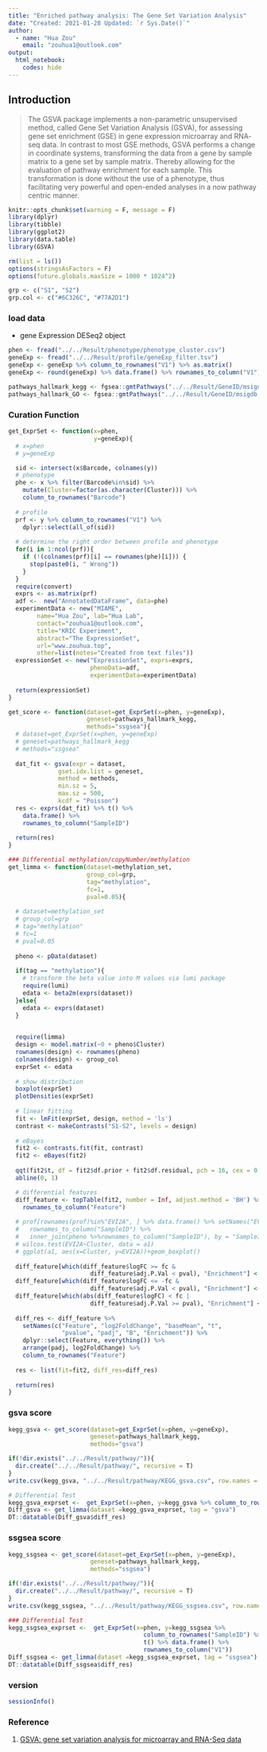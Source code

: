 ---
title: "Enriched pathway analysis: The Gene Set Variation Analysis"
date: "Created: 2021-01-28 Updated: `r Sys.Date()`"
author: 
  - name: "Hua Zou"
    email: "zouhua1@outlook.com"
output: 
  html_notebook:
    codes: hide
---

## Introduction

> The GSVA package implements a non-parametric unsupervised method, called Gene Set Variation
Analysis (GSVA), for assessing gene set enrichment (GSE) in gene expression microarray and RNA-
seq data. In contrast to most GSE methods, GSVA performs a change in coordinate systems,
transforming the data from a gene by sample matrix to a gene set by sample matrix. Thereby
allowing for the evaluation of pathway enrichment for each sample. This transformation is done
without the use of a phenotype, thus facilitating very powerful and open-ended analyses in a now
pathway centric manner.

```{r setup, include=FALSE}
knitr::opts_chunk$set(warning = F, message = F)
library(dplyr)
library(tibble)
library(ggplot2)
library(data.table)
library(GSVA)

rm(list = ls())
options(stringsAsFactors = F)
options(future.globals.maxSize = 1000 * 1024^2)

grp <- c("S1", "S2")
grp.col <- c("#6C326C", "#77A2D1")
```


### load data 

* gene Expression DESeq2 object
```{r}
phen <- fread("../../Result/phenotype/phenotype_cluster.csv")
geneExp <- fread("../../Result/profile/geneExp_filter.tsv")
geneExp <- geneExp %>% column_to_rownames("V1") %>% as.matrix()
geneExp <- round(geneExp) %>% data.frame() %>% rownames_to_column("V1")

pathways_hallmark_kegg <- fgsea::gmtPathways("../../Result/GeneID/msigdb.v7.1.symbols_KEGG.gmt")
pathways_hallmark_GO <- fgsea::gmtPathways("../../Result/GeneID/msigdb.v7.1.symbols_GO.gmt")
```


### Curation Function 
```{r}
get_ExprSet <- function(x=phen, 
                        y=geneExp){
  # x=phen
  # y=geneExp

  sid <- intersect(x$Barcode, colnames(y))
  # phenotype
  phe <- x %>% filter(Barcode%in%sid) %>%
    mutate(Cluster=factor(as.character(Cluster))) %>%
    column_to_rownames("Barcode") 
  
  # profile 
  prf <- y %>% column_to_rownames("V1") %>%
    dplyr::select(all_of(sid))
  
  # determine the right order between profile and phenotype 
  for(i in 1:ncol(prf)){ 
    if (!(colnames(prf)[i] == rownames(phe)[i])) {
      stop(paste0(i, " Wrong"))
    }
  }
  require(convert)
  exprs <- as.matrix(prf)
  adf <-  new("AnnotatedDataFrame", data=phe)
  experimentData <- new("MIAME",
        name="Hua Zou", lab="Hua Lab",
        contact="zouhua1@outlook.com",
        title="KRIC Experiment",
        abstract="The ExpressionSet",
        url="www.zouhua.top",
        other=list(notes="Created from text files"))
  expressionSet <- new("ExpressionSet", exprs=exprs,
                       phenoData=adf, 
                       experimentData=experimentData)
  
  return(expressionSet)
}

get_score <- function(dataset=get_ExprSet(x=phen, y=geneExp),
                      geneset=pathways_hallmark_kegg,
                      methods="ssgsea"){
  # dataset=get_ExprSet(x=phen, y=geneExp)
  # geneset=pathways_hallmark_kegg
  # methods="ssgsea"  
  
  dat_fit <- gsva(expr = dataset, 
              gset.idx.list = geneset,
              method = methods, 
              min.sz = 5, 
              max.sz = 500,
              kcdf = "Poisson")
  res <- exprs(dat_fit) %>% t() %>% 
    data.frame() %>%
    rownames_to_column("SampleID")
  
  return(res)
}

### Differential methylation/copyNumber/methylation
get_limma <- function(dataset=methylation_set,
                      group_col=grp,
                      tag="methylation",
                      fc=1,
                      pval=0.05){
  
  # dataset=methylation_set
  # group_col=grp
  # tag="methylation"  
  # fc=1
  # pval=0.05
  
  pheno <- pData(dataset) 
  
  if(tag == "methylation"){
    # transform the beta value into M values via lumi package
    require(lumi)
    edata <- beta2m(exprs(dataset))    
  }else{
    edata <- exprs(dataset)
  }

  
  require(limma)
  design <- model.matrix(~0 + pheno$Cluster)
  rownames(design) <- rownames(pheno)
  colnames(design) <- group_col
  exprSet <- edata  
  
  # show distribution
  boxplot(exprSet)
  plotDensities(exprSet) 
  
  # linear fitting 
  fit <- lmFit(exprSet, design, method = 'ls')
  contrast <- makeContrasts("S1-S2", levels = design) 
  
  # eBayes
  fit2 <- contrasts.fit(fit, contrast)
  fit2 <- eBayes(fit2)
  
  qqt(fit2$t, df = fit2$df.prior + fit2$df.residual, pch = 16, cex = 0.2)
  abline(0, 1)  

  # differential features
  diff_feature <- topTable(fit2, number = Inf, adjust.method = 'BH') %>%
    rownames_to_column("Feature") 
  
  # prof[rownames(prof)%in%"EVI2A", ] %>% data.frame() %>% setNames("EVI2A") %>%
  #   rownames_to_column("SampleID") %>%
  #   inner_join(pheno %>%rownames_to_column("SampleID"), by = "SampleID") -> a1
  # wilcox.test(EVI2A~Cluster, data = a1)
  # ggplot(a1, aes(x=Cluster, y=EVI2A))+geom_boxplot() 
  
  diff_feature[which(diff_feature$logFC >= fc & 
                       diff_feature$adj.P.Val < pval), "Enrichment"] <- group_col[1]
  diff_feature[which(diff_feature$logFC <= -fc & 
                       diff_feature$adj.P.Val < pval), "Enrichment"] <- group_col[2]
  diff_feature[which(abs(diff_feature$logFC) < fc |
                       diff_feature$adj.P.Val >= pval), "Enrichment"] <- "Nonsignif"
  
  diff_res <- diff_feature %>% 
    setNames(c("Feature", "log2FoldChange", "baseMean", "t", 
               "pvalue", "padj", "B", "Enrichment")) %>% 
    dplyr::select(Feature, everything()) %>%
    arrange(padj, log2FoldChange) %>%
    column_to_rownames("Feature")
  
  res <- list(fit=fit2, diff_res=diff_res)
  
  return(res)
}
```


### gsva score
```{r}
kegg_gsva <- get_score(dataset=get_ExprSet(x=phen, y=geneExp),
                       geneset=pathways_hallmark_kegg,
                       methods="gsva")

if(!dir.exists("../../Result/pathway/")){
  dir.create("../../Result/pathway/", recursive = T)
}
write.csv(kegg_gsva, "../../Result/pathway/KEGG_gsva.csv", row.names = F)

# Differential Test
kegg_gsva_exprset <-  get_ExprSet(x=phen, y=kegg_gsva %>% column_to_rownames("SampleID") %>% t() %>% data.frame() %>%rownames_to_column("V1"))  
Diff_gsva <- get_limma(dataset =kegg_gsva_exprset, tag = "gsva")
DT::datatable(Diff_gsva$diff_res)
```

### ssgsea score
```{r}
kegg_ssgsea <- get_score(dataset=get_ExprSet(x=phen, y=geneExp),
                       geneset=pathways_hallmark_kegg,
                       methods="ssgsea")

if(!dir.exists("../../Result/pathway/")){
  dir.create("../../Result/pathway/", recursive = T)
}
write.csv(kegg_ssgsea, "../../Result/pathway/KEGG_ssgsea.csv", row.names = F)

### Differential Test
kegg_ssgsea_exprset <-  get_ExprSet(x=phen, y=kegg_ssgsea %>% 
                                      column_to_rownames("SampleID") %>% 
                                      t() %>% data.frame() %>%
                                      rownames_to_column("V1"))  
Diff_ssgsea <- get_limma(dataset =kegg_ssgsea_exprset, tag = "ssgsea")
DT::datatable(Diff_ssgsea$diff_res)
```

### version
```{r}
sessionInfo()
```


### Reference 

1. [GSVA: gene set variation analysis for microarray and RNA-Seq data](https://bmcbioinformatics.biomedcentral.com/articles/10.1186/1471-2105-14-7) 


